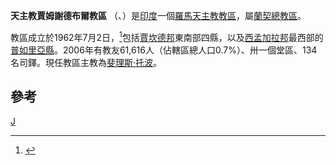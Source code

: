 {{Infobox Roman Catholic diocese
|Roman Catholic Diocese of = 天主教賈姆謝德布爾教區
|Latin name of diocese = Dioecesis Iamshedpurensis
|image =7357 - Jamshedpur -.jpg
|caption =聖若瑟主教座堂
|location = [[印度|印度]]
|territory = [[賈坎德邦|賈坎德邦]]東南部<br>[[西孟加拉邦|西孟加拉邦]][[普如里亞縣|普如里亞縣]]
|population = 61,616
|rite = 拉丁禮
|patron =
|province = 蘭契
|established = 1962年
|cathedral = 聖若瑟主教座堂
|co-cathedral =
|leadership = 主教
|website =
|教宗 =
|metropolitan =
|ordinary = 斐理斯‧托波
|coadjutor bishop =
|auxiliary =
}}

'''天主教賈姆謝德布爾教區''' （{{lang-la|Dioecesis Iamshedpurensis}}、{{lang-en|Diocese of Jamshedpur}}）是[[印度|印度]]一個[[羅馬天主教|羅馬天主教]][[教區|教區]]，屬[[天主教蘭契總教區|蘭契總教區]]。

教區成立於1962年7月2日，<ref>{{cite journal
|journal=[[宗座公報|宗座公報]]
|publisher=[[梵蒂岡出版社|梵蒂岡出版社]]
|date=1963年
|volume=55
|title=''Sicut bona mater''
|page=809
|url=http://www.vatican.va/archive/aas/documents/AAS%2055%20%5B1963%5D%20-%20ocr.pdf
|access-date=2013-12-11
|archive-date=2010-03-27
|archive-url=https://web.archive.org/web/20100327072014/http://www.vatican.va/archive/aas/documents/AAS%2055%20%5B1963%5D%20-%20ocr.pdf
|dead-url=no
}}</ref>包括[[賈坎德邦|賈坎德邦]]東南部四縣，以及[[西孟加拉邦|西孟加拉邦]]最西部的[[普如里亞縣|普如里亞縣]]。2006年有教友61,616人（佔轄區總人口0.7%）、卅一個堂區、134名司鐸。現任教區主教為[[斐理斯‧托波|斐理斯‧托波]]。

==參考==
{{reflist}}

[[Category:印度天主教教區|J]]